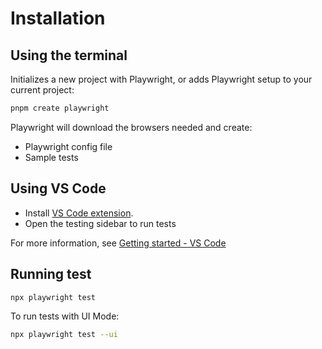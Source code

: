 # Installation

## Using the terminal

Initializes a new project with Playwright, or adds Playwright setup to your current project:

```sh
pnpm create playwright
```

Playwright will download the browsers needed and create:
- Playwright config file
- Sample tests


## Using VS Code

- Install [VS Code extension](https://marketplace.visualstudio.com/items?itemName=ms-playwright.playwright).
- Open the testing sidebar to run tests

For more information, see [Getting started - VS Code](https://playwright.dev/docs/getting-started-vscode)


## Running test

```sh
npx playwright test
```

To run tests with UI Mode:
```sh
npx playwright test --ui
```
